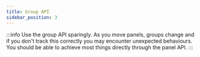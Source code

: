 ```yaml
---
title: Group API
sidebar_position: 3
---
```


:::info
Use the group API sparingly. As you move panels, groups change and if you don't track this correctly you may encounter unexpected
behaviours. You should be able to achieve most things directly through the panel API.
:::



<DocRef declaration="DockviewGroupPanelApi" />
